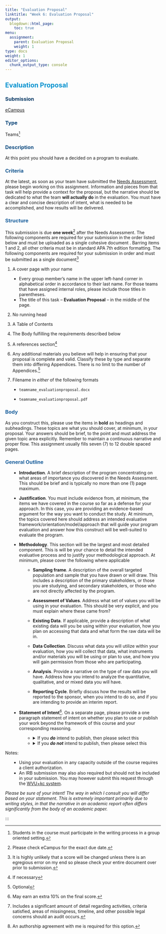 ```yaml
---
title: "Evaluation Proposal"
linktitle: "Week 6: Evaluation Proposal"
output:
  blogdown::html_page:
    toc: true
menu:
  assignment:
    parent: Evaluation Proposal
    weight: 1
type: docs
weight: 1
editor_options: 
  chunk_output_type: console
---
```


<style>
ul {
    margin-left: 1.5em;
}
</style>

## <span style="color:#0392cf">Evaluation Proposal</span>

### <span style="color:#073965">Submission</span>
[eCampus](https://ecampus.wvu.edu){target="_blank"}

### <span style="color:#074276">Type</span>
Teams^[Students in the course must participate in the writing process in a group oriented setting.]

### <span style="color:#0F4C81">Description</span>
At this point you should have a decided on a program to evaluate. 

### <span style="color:#155790">Criteria</span>
At the latest, as soon as your team have submitted the [Needs Assessment](/assignment/05-needs-assessment/), please begin working on this assignment. Information and pieces from that task will help provide a context for the proposal, but the narrative should be dedicated to what the team **will actually do** in the evaluation. You must have a clear and concise description of intent, what is needed to be accomplished, and how results will be delivered.

### <span style="color:#1B609D">Structure</span>
This submission is due **one week**^[Please check eCampus for the exact due date.] after the Needs Assessment. The following components are required for your submission in the order listed below and must be uploaded as a single cohesive document . Barring items 1 and 2, all other criteria must be in standard APA 7th edition formatting. The following components are required for your submission in order and must be submitted as a single document^[It is highly unlikely that a score will be changed unless there is an egregious error on my end so please check your entire document over prior to submission.]

1. A cover page with your name

  - Every group member's name in the upper left-hand corner in alphabetical order in accordance to their last name. For those teams that have assigned internal roles, please include those titles in parentheses. 
  - The title of this task – **Evaluation Proposal** – in the middle of the page.
  
2. No running head

3. A Table of Contents 

3. The Body fulfilling the requirements described below

4. A references section^[If necessary]

5. Any additional  materials you believe will help in ensuring that your proposal is complete and valid. Classify these by type and separate them into differing Appendices. There is no limit to the number of Appendices.^[Optional] 

6. Filename in *either* of the following formats

- `teamname_evaluationproposal.docx` 

- `teamname_evaluationproposal.pdf`


### <span style="color:#1B609D">Body</span>

As you construct this, please use the items in **bold** as headings and subheadings. These topics are what you should cover, at minimum, in your proposal. Your answers should be brief, to the point and must address the given topic area explicitly. Remember to maintain a continuous narrative and proper flow. This assignment usually fills seven (7) to 12 double spaced pages. 

### <span style="color:#1B609D">General Outline</span>

+ **Introduction**. A brief description of the program concentrating on what areas of importance you discovered in the Needs Assessment. This should be brief and is typically no more than one (1) page maximum.

+ **Justification**. You must include evidence from, at minimum, the items we have covered in the course so far as a defense for your approach. In this case, you are providing an evidence-based argument for the way you want to conduct the study. At minimum, the topics covered here should address an intended evaluative framework/orientation/model/approach that will guide your program evaluation and answer how this construct will be well-suited to evaluate the program.

+ **Methodology**. This section will be the largest and most detailed component. This is will be your chance to detail the intended evaluative process and to justify your methodological approach. At minimum, please cover the following where applicable

  + **Sampling frame**. A description of the overall targeted population and sample that you have drawn or will draw. This includes a description of the primary stakeholders, or those you are studying, and secondary stakeholders, or those who are not directly affected by the program.
  
  + **Assessment of Values**. Address what set of values you will be using in your evaluation. This should be very explicit, and you must explain where these came from?
  
  + **Existing Data**. If applicable, provide a description of what existing data will you be using within your evaluation, how you plan on accessing that data and what form the raw data will be in.
  
  + **Data Collection**. Discuss what data you will utilize within your evaluation, how you will collect that data, what instruments and/or materials you will be using or plan to use, and how you will gain permission from those who are participating.
  
  + **Analysis**. Provide a narrative on the type of raw data you will have. Address how you intend to analyze the quantitative, qualitative, and or mixed data you will have. 
  
  + **Reporting Cycle**. Briefly discuss how the results will be reported to the sponsor, when you intend to do so, and if you are intending to provide an interim report.
  
+ **Statement of Intent**^[May earn an extra 10% on the final score.]. On a separate page, please provide a one paragraph statement of intent on whether you plan to use or publish your work beyond the framework of this course and your corresponding reasoning. 

  - <details><summary>If you ***do*** intend to publish, then please select this</summary>
<p>
Your team submission should include the following components separated into three parts
    1. **external deliverable**. Your final report submitted to the sponsor that is written to be easily accessible and consumable
    2. **evaluation assessment**^[Includes a significant amount of detail regarding activities, criteria satisfied, areas of missingness, timeline, and other possible legal concerns should an audit occurs.]. Form a *coherent* and *detailed* narrative addressing what you would do differently given the chance to perform your evaluation over again. You can think of this as a reflection of all activities and personnel associated with the evaluation. Specificity, clarity and distinct connections to the course content will be key here.
    3. (optional) **client authorization**. If anybody on your team intends to use this report outside of this course in any capacity (e.g. as an example of work), you must submit a signed release from the sponsor. This serves as a binding document.    
</p>
</details>

  - <details><summary>If you ***do not*** intend to publish, then please select this</summary>
<p>
Your team submission should include the following components separated into three parts
    1. **external deliverable**. Your final report submitted to the sponsor that is written to be easily accessible and consumable
    2. **original manuscript**^[An authorship agreement with me is required for this option.] A solid and coherent draft of a publication based off of your evaluation.
    3. (optional) **client authorization**. You must submit a signed release from the sponsor permitting the use of the evaluation for the purposes of an academic publication. This serves as a binding document.   
</p>
</details>

Notes:

  - Using your evaluation in any capacity outside of the course requires a client authorization.
  - An IRB submission may also also required but should not be included in your submission. You may however submit this request through the [WVU+kc system](https://oric.research.wvu.edu/wvu-kc){target="_blank"}.


*Please be sure of your intent! The way in which I consult you will differ based on your statement. This is extremely important primarily due to writing styles, in that the narrative in an academic report often differs significantly from the body of an academic paper.*

:::
